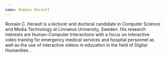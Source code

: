 ```yaml
---
name: Romain Herault
---
```

Romain C. Herault is a lecturer and doctoral candidate in Computer Science and Media Technology at Linnaeus University, Sweden. His research interests are Human-Computer Interactions with a focus on interactive video training for emergency medical services and hospital personnel as well as the use of interactive videos in education in the field of Digital Humanities. .
